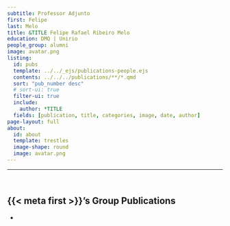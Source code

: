 ```yaml
---
subtitle: Professor Adjunto
first: Felipe
last: Melo
title: &TITLE Felipe Rafael Ribeiro Melo
education: DMQ | Unirio
people_group: alumni
image: avatar.png
listing:
  id: pubs
  template: ../../_ejs/publications-people.ejs 
  contents: ../../../publications/**/*.qmd
  sort: "pub_number desc"
  # sort-ui: true
  filter-ui: true
  include:
    author: *TITLE
  fields: [publication, title, categories, image, date, author]
page-layout: full
about: 
  id: about
  template: trestles
  image-shape: round
  image: avatar.png
---
```


<hr>


:::{#about}

<br>

:::

## {{< meta first >}}'s Group Publications

:::{#pubs}
:::
-


